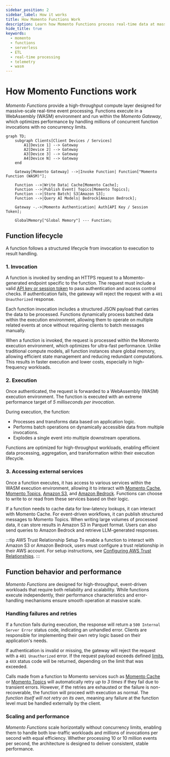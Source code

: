 ```yaml
---
sidebar_position: 2
sidebar_label: How it works
title: How Momento Functions Work
description: Learn how Momento Functions process real-time data at massive scale with high-performance execution.
hide_title: true
keywords:
  - momento
  - functions
  - serverless
  - ETL
  - real-time processing
  - telemetry
  - wasm
---
```


# How Momento Functions work

*Momento Functions* provide a high-throughput compute layer designed for massive-scale real-time event processing. Functions execute in a WebAssembly (WASM) environment and run within the *Momento Gateway*, which optimizes performance by handling millions of concurrent function invocations with no concurrency limits.

```mermaid
graph TD;
    subgraph Clients[Client Devices / Services]
        A1[Device 1] --> Gateway
        A2[Device 2] --> Gateway
        A3[Device 3] --> Gateway
        A4[Device N] --> Gateway
    end

    Gateway[Momento Gateway] -->|Invoke Function| Function["Momento Function (WASM)"];

    Function -->|Write Data| Cache[Momento Cache];
    Function -->|Publish Event| Topics[Momento Topics];
    Function -->|Store Batch| S3[Amazon S3];
    Function -->|Query AI Models| Bedrock[Amazon Bedrock];

    Gateway -.->|Momento Authentication| Auth[API Key / Session Token];

    GlobalMemory["Global Memory"] --- Function;
```

## Function lifecycle
A function follows a structured lifecycle from invocation to execution to result handling.

### 1. Invocation
A function is invoked by sending an HTTPS request to a Momento-generated endpoint specific to the function. The request must include a valid [API key or session token](/functions/authentication/authentication-methods) to pass authentication and access control checks. If authentication fails, the gateway will reject the request with a `401 Unauthorized` response.

Each function invocation includes a structured JSON payload that carries the data to be processed. Functions dynamically process batched data within the execution environment, allowing them to operate on multiple related events at once without requiring clients to batch messages manually.

When a function is invoked, the request is processed within the Momento execution environment, which optimizes for ultra-fast performance. Unlike traditional compute models, all function instances share global memory, allowing efficient state management and reducing redundant computations. This results in faster execution and lower costs, especially in high-frequency workloads.

### 2. Execution
Once authenticated, the request is forwarded to a WebAssembly (WASM) execution environment. The function is executed with an extreme performance target of *5 milliseconds per invocation*.

During execution, the function:
- Processes and transforms data based on application logic.
- Performs batch operations on dynamically accessible data from multiple invocations.
- Explodes a single event into multiple downstream operations.

Functions are optimized for high-throughput workloads, enabling efficient data processing, aggregation, and transformation within their execution lifecycle.

### 3. Accessing external services
Once a function executes, it has access to various services within the WASM execution environment, allowing it to interact with [Momento Cache](/cache), [Momento Topics](/topics), [Amazon S3](/functions/integrations/amazon-s3), and [Amazon Bedrock](/functions/integrations/amazon-bedrock). Functions can choose to write to or read from these services based on their logic.

If a function needs to cache data for low-latency lookups, it can interact with Momento Cache. For event-driven workflows, it can publish structured messages to Momento Topics. When writing large volumes of processed data, it can store results in Amazon S3 in Parquet format. Users can also send queries to Amazon Bedrock and retrieve LLM-generated responses.

:::tip AWS Trust Relationship Setup
To enable a function to interact with Amazon S3 or Amazon Bedrock, users must configure a trust relationship in their AWS account. For setup instructions, see [Configuring AWS Trust Relationships](/functions/authentication/aws-role-delegation).
:::

## Function behavior and performance
*Momento Functions* are designed for high-throughput, event-driven workloads that require both reliability and scalability. While functions execute independently, their performance characteristics and error-handling mechanisms ensure smooth operation at massive scale.

### Handling failures and retries
If a function fails during execution, the response will return a `500 Internal Server Error` status code, indicating an unhandled error. Clients are responsible for implementing their own retry logic based on their application's needs.

If authentication is invalid or missing, the gateway will reject the request with a `401 Unauthorized` error. If the request payload exceeds defined [limits](/functions/limits), a `4XX` status code will be returned, depending on the limit that was exceeded.

Calls made from a function to Momento services such as [Momento Cache](/cache) or [Momento Topics](/topics) will automatically retry *up to 3 times* if they fail due to transient errors. However, if the retries are exhausted or the failure is non-recoverable, the function will proceed with execution as normal. The *function itself will not retry on its own*, meaning any failure at the function level must be handled externally by the client.

### Scaling and performance
*Momento Functions* scale horizontally without concurrency limits, enabling them to handle both low-traffic workloads and millions of invocations per second with equal efficiency. Whether processing 10 or 10 million events per second, the architecture is designed to deliver consistent, stable performance.
